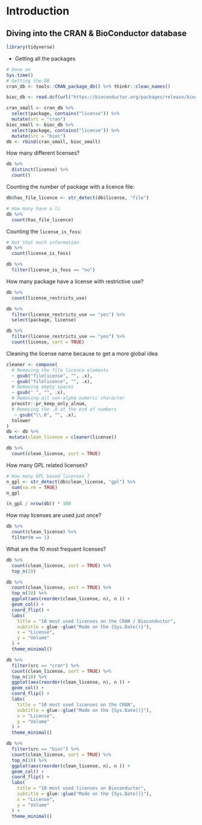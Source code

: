 # Introduction {#intro}

## Diving into the CRAN & BioConductor database

```r
library(tidyverse)
```

- Getting all the packages 

```r
# Done on
Sys.time()
# Getting the DB
cran_db <- tools::CRAN_package_db() %>% thinkr::clean_names()

bioc_db <- read.dcf(url("https://bioconductor.org/packages/release/bioc/src/contrib/PACKAGES")) %>% as.data.frame() %>% thinkr::clean_names()
```

 
```r
cran_small <- cran_db %>% 
  select(package, contains("license")) %>%
  mutate(src = "cran")
bioc_small <- bioc_db %>% 
  select(package, contains("license")) %>%
  mutate(src = "bioc")
db <- rbind(cran_small, bioc_small)
```
 

How many different licenses?

```r
db %>%
  distinct(license) %>% 
  count()
```

Counting the number of package with a licence file:

```r
db$has_file_licence <- str_detect(db$license, "file")

# How many have a li
db %>% 
  count(has_file_licence)
```

Counting the `license_is_foss`:

```r
# Not that much information
db %>% 
  count(license_is_foss)
```

```r
db %>%
  filter(license_is_foss == "no")
```

How many package have a license with restrictive use?

```r
db %>% 
  count(license_restricts_use)

db %>% 
  filter(license_restricts_use == "yes") %>%
  select(package, license)

db %>% 
  filter(license_restricts_use == "yes") %>%
  count(license, sort = TRUE)
```

Cleaning the license name because to get a more global idea

```r
cleaner <- compose(
  # Removing the file licence elements
  ~ gsub("filelicense", "", .x),
  ~ gsub("filelicence", "", .x),
  # Removing empty spaces
  ~ gsub(" ", "", .x),
  # Removing all non-alpha numeric character
  proustr::pr_keep_only_alnum, 
  # Removing the .0 at the end of numbers
   ~ gsub("\\.0", "", .x), 
  tolower
)
db <- db %>%
 mutate(clean_license = cleaner(license)) 

db %>%
  count(clean_license, sort = TRUE)
```

How many GPL related licenses?

```r
# How many GPL based licenses ? 
n_gpl <- str_detect(db$clean_license, "gpl") %>%
  sum(na.rm = TRUE)
n_gpl

(n_gpl / nrow(db)) * 100
```

How may licenses are used just once? 

```r
db %>%
  count(clean_license) %>%
  filter(n == 1)
```

What are the 10 most frequent licenses?

```r
db %>%
  count(clean_license, sort = TRUE) %>%
  top_n(10)
```


```r
db %>%
  count(clean_license, sort = TRUE) %>%
  top_n(10) %>%
  ggplot(aes(reorder(clean_license, n), n )) + 
  geom_col() + 
  coord_flip() +
  labs(
    title = "10 most used licenses on the CRAN / Bioconductor",
    subtitle = glue::glue("Made on the {Sys.Date()}"), 
    x = "License", 
    y = "Volume"
  ) + 
  theme_minimal()

db %>%
  filter(src == "cran") %>% 
  count(clean_license, sort = TRUE) %>%
  top_n(10) %>%
  ggplot(aes(reorder(clean_license, n), n )) + 
  geom_col() + 
  coord_flip() +
  labs(
    title = "10 most used licenses on the CRAN",
    subtitle = glue::glue("Made on the {Sys.Date()}"), 
    x = "License", 
    y = "Volume"
  ) + 
  theme_minimal()

db %>%
  filter(src == "bioc") %>% 
  count(clean_license, sort = TRUE) %>%
  top_n(10) %>%
  ggplot(aes(reorder(clean_license, n), n )) + 
  geom_col() + 
  coord_flip() +
  labs(
    title = "10 most used licenses on Bioconductor",
    subtitle = glue::glue("Made on the {Sys.Date()}"), 
    x = "License", 
    y = "Volume"
  ) + 
  theme_minimal()

```
